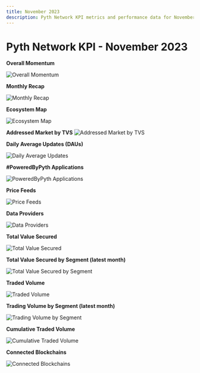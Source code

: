 ```yaml
---
title: November 2023
description: Pyth Network KPI metrics and performance data for November 2023.
---
```


# Pyth Network KPI - November 2023

**Overall Momentum**

![Overall Momentum](/images/kpi/november-23/pyth-momentum-nov-23.jpg)

**Monthly Recap**

![Monthly Recap](/images/kpi/november-23/pyth-nov-23.jpg)

**Ecosystem Map**

![Ecosystem Map](/images/kpi/november-23/pyth-ecosystem-nov-23.jpg)

**Addressed Market by TVS**
![Addressed Market by TVS](/images/kpi/november-23/pyth-tvs-l1-l2.jpg)

**Daily Average Updates (DAUs)**

![Daily Average Updates](/images/kpi/november-23/nov-23-daily-average-updates.jpg)

**#PoweredByPyth Applications**

![PoweredByPyth Applications](/images/kpi/november-23/nov-23-apps-integrations.jpg)

**Price Feeds**

![Price Feeds](/images/kpi/november-23/nov-23-price-feeds.jpg)

**Data Providers**

![Data Providers](/images/kpi/november-23/nov-23-data-providers.jpg)

**Total Value Secured**

![Total Value Secured](/images/kpi/november-23/nov-23-all-chain-tvs.jpg)

**Total Value Secured by Segment (latest month)**

![Total Value Secured by Segment](/images/kpi/november-23/nov-23-dapps-tvs.jpg)

**Traded Volume**

![Traded Volume](/images/kpi/november-23/nov-23-all-chain-volume.jpg)

**Trading Volume by Segment (latest month)**

![Trading Volume by Segment](/images/kpi/november-23/nov-23-trading-volume.jpg)

**Cumulative Traded Volume**

![Cumulative Traded Volume](/images/kpi/november-23/nov-23-traded-volume.jpg)

**Connected Blockchains**

![Connected Blockchains](/images/kpi/november-23/nov-23-connected-blockchains.jpg)

